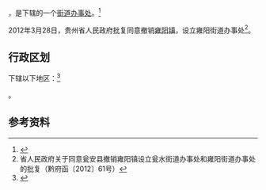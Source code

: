 {{中国乡级行政区|52/27/25/100/000}}

'''{{PAGENAMEBASE}}'''，是{{PRC admin/fullname|52/27/25/100/000|3}}下辖的一个[[街道办事处|街道办事处]]。<ref>{{PRC admin/ref sgc|{{PRC admin/parent|52/27/25/100/000}}}}</ref>

2012年3月28日，贵州省人民政府批复同意撤销[[雍阳镇|雍阳镇]]，设立雍阳街道办事处<ref>省人民政府关于同意瓮安县撤销雍阳镇设立瓮水街道办事处和雍阳街道办事处的批复（黔府函〔2012〕61号）</ref>。

== 行政区划 ==

{{PAGENAMEBASE}}下辖以下地区：<ref>{{PRC admin/ref sgc|52/27/25/100/000}}</ref>

{{PRC admin/children|52/27/25/100/000}}。

== 参考资料 ==

{{reflist}}

{{行政区划小作品}}
{{PRC admin/navcat|52/27/25/100/000}}
